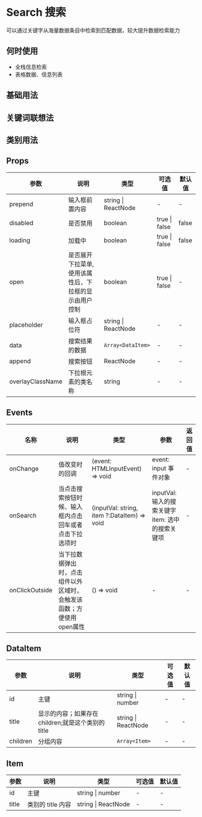 # Search 搜索

可以通过关键字从海量数据条目中检索到匹配数据，较大提升数据检索能力

## 何时使用

- 全栈信息检索
- 表格数据、信息列表

## 基础用法


<DemoState />

## 关键词联想法


<DemoRelation />

## 类别用法


<DemoClassic />

## Props

| 参数             | 说明               | 类型                | 可选值        | 默认值 |
| ---------------- | ------------------ | ------------------- | ------------- | ------ |
| prepend          | 输入框前置内容     | string \| ReactNode | -             | -      |
| disabled         | 是否禁用           | boolean             | true \| false | false  |
| loading          | 加载中             | boolean             | true \| false | false  |
| open             | 是否展开下拉菜单, 使用该属性后，下拉框的显示由用户控制             | boolean             | true \| false | -  |
| placeholder      | 输入框占位符       | string \| ReactNode | -             | -      |
| data             | 搜索结果的数据     | `Array<DataItem>`   | -             | -      |
| append           | 搜索按钮           | ReactNode           | -             | -      |
| overlayClassName | 下拉根元素的类名称 | string              | -             | -      |

## Events

| 名称     | 说明                                                   | 类型                                        | 参数                                                    | 返回值 |
| -------- | ------------------------------------------------------ | ------------------------------------------- | ------------------------------------------------------- | ------ |
| onChange | 值改变时的回调                                         | (event: HTMLInputEvent) => void             | event: input 事件对象                                   | -      |
| onSearch | 当点击搜索按钮时候、输入框内点击回车或者点击下拉选项时 | (inputVal: string, item ?:DataItem) => void | inputVal: 输入的搜索关键字 <br/> item: 选中的搜索关键项 | -      |
| onClickOutside | 当下拉数据弹出时，点击组件以外区域时，会触发该函数；方便使用open属性 | () => void | - | -      |

## DataItem

| 参数     | 说明                                               | 类型                | 可选值 | 默认值 |
| -------- | -------------------------------------------------- | ------------------- | ------ | ------ |
| id       | 主键                                               | string \| number    | -      | -      |
| title    | 显示的内容；如果存在 children;就是这个类别的 title | string \| ReactNode | -      | -      |
| children | 分组内容                                           | `Array<Item>`       | -      | -      |

## Item

| 参数  | 说明              | 类型                | 可选值 | 默认值 |
| ----- | ----------------- | ------------------- | ------ | ------ |
| id    | 主键              | string \| number    | -      | -      |
| title | 类别的 title 内容 | string \| ReactNode | -      | -      |
